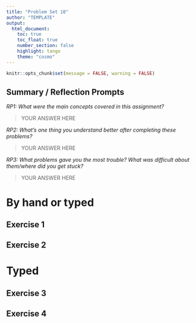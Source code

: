 ```yaml
---
title: "Problem Set 10"
author: "TEMPLATE"
output: 
  html_document:
    toc: true
    toc_float: true
    number_section: false
    highlight: tango
    theme: "cosmo"
---
```


```r
knitr::opts_chunk$set(message = FALSE, warning = FALSE)
```

## Summary / Reflection Prompts

*RP1: What were the main concepts covered in this assignment?*

> YOUR ANSWER HERE

*RP2: What's one thing you understand better after completing these problems?*

> YOUR ANSWER HERE

*RP3: What problems gave you the most trouble? What was difficult about them/where did you get stuck?*

> YOUR ANSWER HERE

# By hand or typed

## Exercise 1

## Exercise 2

# Typed

## Exercise 3

## Exercise 4



